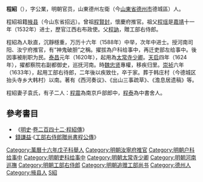 '''程紹'''（{{bd|1557年||1639年|catIdx=C程}}），字公業，明朝官员，山東德州左衛（今[[山東省|山東省]][[德州市|德州市]]德城區）人。

程紹祖籍[[掖县|掖县]]（今山东省招远）。曾祖[[程賢封|程賢封]]，懷慶府推官。祖父[[程瑶_(明朝)|程瑶]]是[[嘉靖|嘉靖]]十一年（1532年）进士，歷官江西右布政使。父[[程訥|程訥]]，贈工部右侍郎。

程紹為人耿直，沉靜穩重，万历十六年（1588年）中举，次年中进士。授河南司阳、汝宁府推官，有“神鬼破胆”之稱。擢拔為户科给事中，再迁吏部左给事中。後因事被削职为民。[[泰昌|泰昌]]元年（1620年），起用為[[太常寺|太常寺]][[少卿|少卿]]。[[天启_(明朝)|天启]]四年（1624年），擢都察院右副都御史，巡抚河南。時[[魏忠贤|魏忠贤]]專權，移疾归里。[[崇祯|崇祯]]六年（1633年），起用工部右待郎，二年後以疾致仕，卒于家。葬于韩庄村（今德城区抬头寺乡大韩村）以南。著有《西河奏议》、《出山三事疏草》、《澹息居遗稿》等。

程紹妻子袁氏，有子二人：[[程震_(明朝)|程震]]為南京戶部郎中，[[程泰_(明朝)|程泰]]為中書舍人。

==參考書目==
* 《[[明史|明史]]·[[s:明史/卷242|卷二百四十二·程紹傳]]》
* [[錢謙益|錢謙益]]·《[[s:工部右侍郎贈尚書程公傳|工部右侍郎贈尚書程公傳]]》

{{萬曆十七年己丑科殿試金榜}}

{{DEFAULTSORT:Cheng程}}
[[Category:萬曆十六年戊子科舉人|Category:萬曆十六年戊子科舉人]]
[[Category:明朝汝寧府推官|Category:明朝汝寧府推官]]
[[Category:明朝户科给事中|Category:明朝户科给事中]]
[[Category:明朝吏科给事中|Category:明朝吏科给事中]]
[[Category:明朝太常寺少卿|Category:明朝太常寺少卿]]
[[Category:明朝河南巡撫|Category:明朝河南巡撫]]
[[Category:明朝工部右侍郎|Category:明朝工部右侍郎]]
[[Category:明朝追赠工部尚书|Category:明朝追赠工部尚书]]
[[Category:德州人|Category:德州人]]
[[Category:掖县人|Category:掖县人]]
[[Category:程姓|S紹]]
